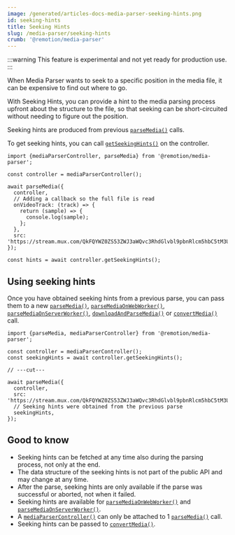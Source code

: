 ```yaml
---
image: /generated/articles-docs-media-parser-seeking-hints.png
id: seeking-hints
title: Seeking Hints
slug: /media-parser/seeking-hints
crumb: '@remotion/media-parser'
---
```


:::warning
This feature is experimental and not yet ready for production use.
:::

When Media Parser wants to seek to a specific position in the media file, it can be expensive to find out where to go.

With Seeking Hints, you can provide a hint to the media parsing process upfront about the structure to the file, so that seeking can be short-circuited without needing to figure out the position.

Seeking hints are produced from previous [`parseMedia()`](/docs/media-parser/parse-media) calls.

To get seeking hints, you can call [`getSeekingHints()`](/docs/media-parser/media-parser-controller#getseekinghints) on the controller.

```tsx twoslash title="Getting seeking hints"
import {mediaParserController, parseMedia} from '@remotion/media-parser';

const controller = mediaParserController();

await parseMedia({
  controller,
  // Adding a callback so the full file is read
  onVideoTrack: (track) => {
    return (sample) => {
      console.log(sample);
    };
  },
  src: 'https://stream.mux.com/QkFQYWZ0ZS53ZWJ3aWQvc3RhdGlvbl9pbnRlcm5hbC5tM3U4Lm1wNA.m3u8',
});

const hints = await controller.getSeekingHints();
```

## Using seeking hints

Once you have obtained seeking hints from a previous parse, you can pass them to a new [`parseMedia()`](/docs/media-parser/parse-media), [`parseMediaOnWebWorker()`](/docs/media-parser/parse-media-on-web-worker), [`parseMediaOnServerWorker()`](/docs/media-parser/parse-media-on-server-worker), [`downloadAndParseMedia()`](/docs/media-parser/download-and-parse-media) or [`convertMedia()`](/docs/webcodecs/convert-media) call.

```tsx twoslash title="Using seeking hints from a previous parse"
import {parseMedia, mediaParserController} from '@remotion/media-parser';

const controller = mediaParserController();
const seekingHints = await controller.getSeekingHints();

// ---cut---

await parseMedia({
  controller,
  src: 'https://stream.mux.com/QkFQYWZ0ZS53ZWJ3aWQvc3RhdGlvbl9pbnRlcm5hbC5tM3U4Lm1wNA.m3u8',
  // Seeking hints were obtained from the previous parse
  seekingHints,
});
```

## Good to know

- Seeking hints can be fetched at any time also during the parsing process, not only at the end.
- The data structure of the seeking hints is not part of the public API and may change at any time.
- After the parse, seeking hints are only available if the parse was successful or aborted, not when it failed.
- Seeking hints are available for [`parseMediaOnWebWorker()`](/docs/media-parser/parse-media-on-web-worker) and [`parseMediaOnServerWorker()`](/docs/media-parser/parse-media-on-server-worker).
- A [`mediaParserController()`](/docs/media-parser/media-parser-controller) can only be attached to 1 [`parseMedia()`](/docs/media-parser/parse-media) call.
- Seeking hints can be passed to [`convertMedia()`](/docs/webcodecs/convert-media).
